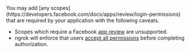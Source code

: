 <Note>
You may add [any scopes](https://developers.facebook.com/docs/apps/review/login-permissions) that are required by your application with the following caveats.

- Scopes which require a Facebook [app review](https://developers.facebook.com/docs/apps/review/#app-review) are unsupported.
- ngrok will enforce that users [accept all permissions](https://developers.facebook.com/docs/facebook-login/handling-declined-permissions#reprompt) before completing authorization.
</Note>

